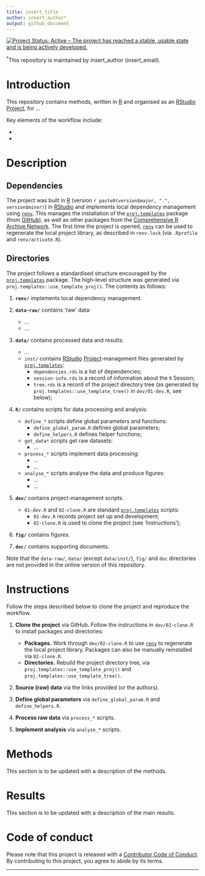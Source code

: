 ```yaml
---
title: insert_title
author: insert_author*
output: github_document
---
```


[![Project Status: Active -- The project has reached a stable, usable state and is being actively developed.](https://www.repostatus.org/badges/latest/active.svg)](https://www.repostatus.org/#active)

^\*^This repository is maintained by insert_author (insert_email).

# Introduction

This repository contains methods, written in [R](https://www.r-project.org/) and organised as an [RStudio](https://www.rstudio.com/) [Project](https://r4ds.had.co.nz/workflow-projects.html), for ...

Key elements of the workflow include:

-   

-   

# Description

## Dependencies

The project was built in [R](https://www.r-project.org/) (version `r paste0(version$major, ".", version$minor)`) in [RStudio](https://www.rstudio.com/) and implements local dependency management using [`renv`](https://rstudio.github.io/renv/articles/renv.html). This manages the installation of the [`proj.templates`](https://github.com/edwardlavender/proj.templates) package (from [GitHub](https://github.com/)), as well as other packages from the [Comprehensive R Archive Network](https://cran.r-project.org/). The first time the project is opened, [`renv`](https://rstudio.github.io/renv/articles/renv.html) can be used to regenerate the local project library, as described in `renv.lock` (via `.Rprofile` and `renv/activate.R`).

## Directories

The project follows a standardised structure encouraged by the [`proj.templates`](https://github.com/edwardlavender/proj.templates) package. The high-level structure was generated via `proj.templates::use_template_proj()`. The contents as follows:

1.  **`renv/`** implements local dependency management.

2.  **`data-raw/`** contains 'raw' data:

    -   ...
    -   ... <br/>

3.  **`data/`** contains processed data and results:

    -   ...
    -   `inst/` contains [RStudio](https://www.rstudio.com/) [Project](https://r4ds.had.co.nz/workflow-projects.html)-management files generated by [`proj.templates`](https://github.com/edwardlavender/proj.templates):
        -   `dependencies.rds` is a list of dependencies;
        -   `session-info.rds` is a record of information about the `R` Session;
        -   `tree.rds` is a record of the project directory tree (as generated by `proj.templates::use_template_tree()` in `dev/01-dev.R`, see below); <br/>

4.  **`R/`** contains scripts for data processing and analysis:

    -   `define_*` scripts define global parameters and functions:
        -   `define_global_param.R` defines global parameters;
        -   `define_helpers.R` defines helper functions;
    -   `get_data*` scripts get raw datasets:
        -   ...
    -   `process_*` scripts implement data processing:
        -   ...
        -   ...
    -   `analyse_*` scripts analyse the data and produce figures:
        -   ...
        -   ... <br/>

5.  **`dev/`** contains project-management scripts.

    -   `01-dev.R` and `02-clone.R` are standard [`proj.templates`](https://github.com/edwardlavender/proj.templates) scripts:
        -   `01-dev.R` records project set up and development;
        -   `02-clone.R` is used to clone the project (see 'Instructions');

6.  **`fig/`** contains figures.

7.  **`doc/`** contains supporting documents.

Note that the `data-raw/`, `data/` (except `data/inst/`), `fig/` and `doc` directories are not provided in the online version of this repository.

# Instructions

Follow the steps described below to clone the project and reproduce the workflow.

1.  **Clone the project** via GitHub. Follow the instructions in `dev/02-clone.R` to install packages and directories:

    -   **Packages.** Work through `dev/02-clone.R` to use [`renv`](https://rstudio.github.io/renv/articles/renv.html) to regenerate the local project library. Packages can also be manually reinstalled via `02-clone.R`.
    -   **Directories.** Rebuild the project directory tree, via `proj.templates::use_template_proj()` and `proj.templates::use_template_tree()`.

2.  **Source (raw) data** via the links provided (or the authors).

3.  **Define global parameters** via `define_global_param.R` and `define_helpers.R`.

4.  **Process raw data** via `process_*` scripts.

5.  **Implement analysis** via `analyse_*` scripts.

# Methods

This section is to be updated with a description of the methods.

# Results

This section is to be updated with a description of the main results.

# Code of conduct

Please note that this project is released with a [Contributor Code of Conduct](https://contributor-covenant.org/version/2/1/CODE_OF_CONDUCT.html). By contributing to this project, you agree to abide by its terms.

------------------------------------------------------------------------
